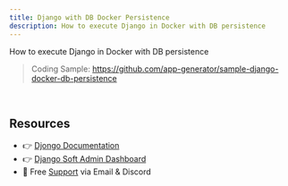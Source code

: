 ```yaml
---
title: Django with DB Docker Persistence
description: How to execute Django in Docker with DB persistence 
---
```



<SubHeading color="#25c2a0">How to execute Django in Docker with DB persistence</SubHeading>

> Coding Sample: https://github.com/app-generator/sample-django-docker-db-persistence

<br />

## Resources

- 👉 [Djongo Documentation](https://www.djongomapper.com/get-started/)
- 👉 [Django Soft Admin Dashboard](https://github.com/app-generator/django-admin-soft-dashboard)
- 🚀 Free [Support](https://appseed.us/support/) via Email & Discord

